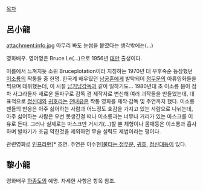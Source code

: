 [[목차]]

== 呂小龍 ==
attachment:info.jpg 
아무리 봐도 눈썹을 붙였다는 생각밖에는(…)

영화배우. 영어명은 Bruce Le(…)으로 1956년 [[대만]] 출생이다. 

이름에서 느껴지듯 소위 Bruceplotation이라 지칭하는 1970년 대 우후죽순 등장했던 [[이소룡]]의 짝퉁들 중 한명. 한국계 배우였던 [[남궁훈]]에게 발탁되어 [[정무문]]의 아류영화들을 찍으며 데뷔했는데, 이 시절 [[남기남]]감독과 같이 일하기도…
1980년대 초 이소룡 붐이 점차 사그라들자 새로운 돌파구로 감독 겸 제작자로 변신해 여러 괴작들을 만들었는데, 대표적으로 [[정신대]]와 [[귀호]]라는 [[천녀유혼]] 짝퉁 영화를 제작·감독 및 주연까지 했다.
이소룡 팬들의 반응은 아주 싫어하는 사람과 어느정도 호감을 가지고 있는 사람으로 나뉘는데, 아주 싫어하는 사람은 우선 못생긴걸 떠나 이소룡과는 너무나 거리가 있는 마스크를 이유로 든다. 그러나 실제로는 마스크만 거시기(…)할 뿐 체형이나 몸매등은 이소룡과 흡사하며 발차기가 조금 약한것을 제외하면 무술 실력도 제법이라는 평이다. 

관련영화로 [[인프라맨]][* 조연. 주연은 이수현][[불타는 정무문]], [[귀호]], [[정신대]]등이 있다.

== 黎小龍 ==

영화배우 [[하종도]]의 예명. 자세한 사항은 항목 참조. 

